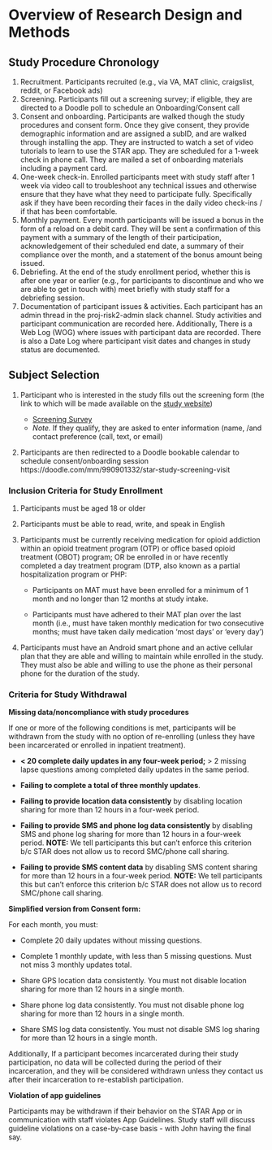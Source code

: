 # Overview of Research Design and Methods

## Study Procedure Chronology

1. Recruitment.  Participants recruited (e.g., via VA, MAT clinic, craigslist, reddit, or Facebook ads)  
2. Screening. Participants fill out a screening survey; if eligible, they are directed to a Doodle poll to schedule an Onboarding/Consent call
3. Consent and onboarding. Participants are walked though the study procedures and consent form. Once they give consent, they provide demographic information and are assigned a subID, and are walked through installing the app. They are instructed to watch a set of video tutorials to learn to use the STAR app. They are scheduled for a 1-week check in phone call. They are mailed a set of onboarding materials including a payment card.
4. One-week check-in. Enrolled participants meet with study staff after 1 week via video call to troubleshoot any technical issues and otherwise ensure that they have what they need to participate fully. Specifically ask if they have been recording their faces in the daily video check-ins / if that has been comfortable.
5. Monthly payment. Every month participants will be issued a bonus in the form of a reload on a debit card. They will be sent a confirmation of this payment with a summary of the length of their participation, acknowledgement of their scheduled end date, a summary of their compliance over the month, and a statement of the bonus amount being issued.
6. Debriefing. At the end of the study enrollment period, whether this is after one year or earlier (e.g., for participants to discontinue and who we are able to get in touch with) meet briefly with study staff for a debriefing session.
7. Documentation of participant issues & activities. Each participant has an admin thread in the proj-risk2-admin slack channel. Study activities and participant communication are recorded here. Additionally, There is a Web Log (WOG) where issues with participant data are recorded. There is also a Date Log where participant visit dates and changes in study status are documented.

## Subject Selection

1.  Participant who is interested in the study fills out the screening
    form (the link to which will be made available on the [study website](  https://starstudy.wiscweb.wisc.edu/))

    -   [Screening
        Survey](https://uwmadison.co1.qualtrics.com/jfe/form/SV_2sGbJHYyeBkOOUd)
    -   *Note.* If they qualify, they are asked to enter information
        (name, /and contact preference (call, text, or email)

2.  Participants are then redirected to a Doodle bookable calendar to
    schedule consent/onboarding session
    https://doodle.com/mm/990901332/star-study-screening-visit

### Inclusion Criteria for Study Enrollment

1.  Participants must be aged 18 or older

2.  Participants must be able to read, write, and speak in English

3.  Participants must be currently receiving medication for opioid
    addiction within an opioid treatment program (OTP) or office based
    opioid treatment (OBOT) program; OR be enrolled in or have recently
    completed a day treatment program (DTP, also known as a partial
    hospitalization program or PHP:

    -   Participants on MAT must have been enrolled for a minimum of 1
        month and no longer than 12 months at study intake.

    -   Participants must have adhered to their MAT plan over the last
        month (i.e., must have taken monthly medication for two
        consecutive months; must have taken daily medication 'most days'
        or 'every day')

4.  Participants must have an Android smart phone and an active cellular
    plan that they are able and willing to maintain while enrolled in
    the study. They must also be able and willing to use the phone as
    their personal phone for the duration of the study.

### Criteria for Study Withdrawal

**Missing data/noncompliance with study procedures**

If one or more of the following conditions is met, participants will be
withdrawn from the study with no option of re-enrolling (unless they
have been incarcerated or enrolled in inpatient treatment).

-   **\< 20 complete daily updates in any four-week period;** \> 2
    missing lapse questions among completed daily updates in the same
    period.

-   **Failing to complete a total of three monthly updates**.

-   **Failing to provide location data consistently** by disabling
    location sharing for more than 12 hours in a four-week period.

-   **Failing to provide SMS and phone log data consistently** by
    disabling SMS and phone log sharing for more than 12 hours in a
    four-week period. **NOTE:** We tell participants this but can't
    enforce this criterion b/c STAR does not allow us to record
    SMC/phone call sharing.

-   **Failing to provide SMS content data** by disabling SMS content
    sharing for more than 12 hours in a four-week period. **NOTE:** We
    tell participants this but can't enforce this criterion b/c STAR
    does not allow us to record SMC/phone call sharing.

**Simplified version from Consent form:**

For each month, you must:

-   Complete 20 daily updates without missing questions.

-   Complete 1 monthly update, with less than 5 missing questions. Must
    not miss 3 monthly updates total.

-   Share GPS location data consistently. You must not disable location
    sharing for more than 12 hours in a single month.

-   Share phone log data consistently. You must not disable phone log
    sharing for more than 12 hours in a single month.

-   Share SMS log data consistently. You must not disable SMS log
    sharing for more than 12 hours in a single month. 

Additionally, If a participant becomes incarcerated during their study participation,
no data will be collected during the period of their incarceration, and
they will be considered withdrawn unless they contact us after their
incarceration to re-establish participation.

**Violation of app guidelines**

Participants may be withdrawn if their behavior on the STAR App or in communication with staff violates App Guidelines. Study staff will discuss guideline violations on a case-by-case basis - with John having the final say.